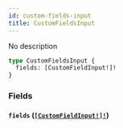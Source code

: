 ```yaml
---
id: custom-fields-input
title: CustomFieldsInput
---
```


No description

```graphql
type CustomFieldsInput {
  fields: [CustomFieldInput!]!
}
```

### Fields

#### `fields` ([`[CustomFieldInput!]!`](/graphql/inputs/custom-field-input))
